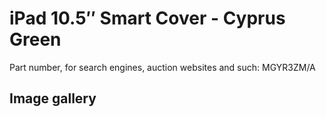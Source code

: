 
# iPad 10.5″ Smart Cover - Cyprus Green

Part number, for search engines, auction websites and such: MGYR3ZM/A

## Image gallery

<div style={{ width: "768px" }}>
  <GalleryComponent
    images={[
      {
        original: "/everysource/MGYR3.png",
        thumbnail: "/everypreview/MGYR3.png",
      }
    ]}
  />
</div>